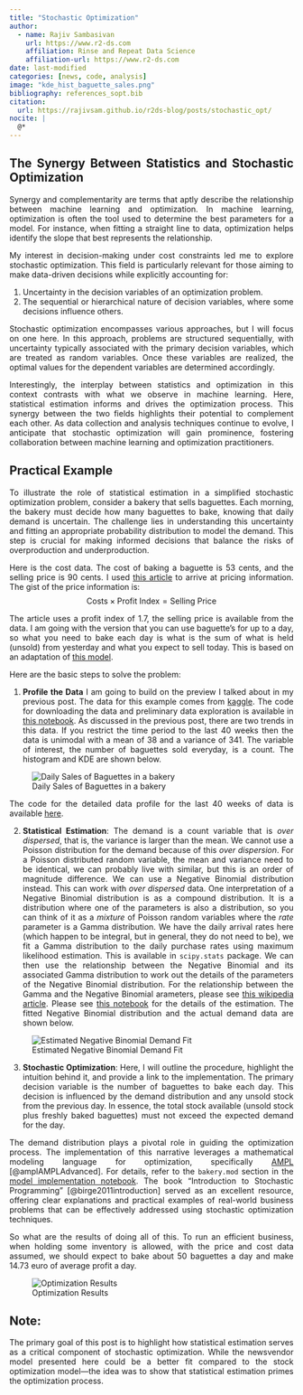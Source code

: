 ```yaml
---
title: "Stochastic Optimization"
author:
  - name: Rajiv Sambasivan 
    url: https://www.r2-ds.com
    affiliation: Rinse and Repeat Data Science
    affiliation-url: https://www.r2-ds.com
date: last-modified
categories: [news, code, analysis]
image: "kde_hist_baguette_sales.png"
bibliography: references_sopt.bib
citation:
  url: https://rajivsam.github.io/r2ds-blog/posts/stochastic_opt/
nocite: |
  @*
---
```


::: {style="text-align: justify"}

# The Synergy Between Statistics and Stochastic Optimization
Synergy and complementarity are terms that aptly describe the relationship between machine learning and optimization. In machine learning, optimization is often the tool used to determine the best parameters for a model. For instance, when fitting a straight line to data, optimization helps identify the slope that best represents the relationship.

My interest in decision-making under cost constraints led me to explore stochastic optimization. This field is particularly relevant for those aiming to make data-driven decisions while explicitly accounting for:

1. Uncertainty in the decision variables of an optimization problem.
2. The sequential or hierarchical nature of decision variables, where some decisions influence others.

Stochastic optimization encompasses various approaches, but I will focus on one here. In this approach, problems are structured sequentially, with uncertainty typically associated with the primary decision variables, which are treated as random variables. Once these variables are realized, the optimal values for the dependent variables are determined accordingly. 

Interestingly, the interplay between statistics and optimization in this context contrasts with what we observe in machine learning. Here, statistical estimation informs and drives the optimization process. This synergy between the two fields highlights their potential to complement each other. As data collection and analysis techniques continue to evolve, I anticipate that stochastic optimization will gain prominence, fostering collaboration between machine learning and optimization practitioners.

## Practical Example
To illustrate the role of statistical estimation in a simplified stochastic optimization problem, consider a bakery that sells baguettes. Each morning, the bakery must decide how many baguettes to bake, knowing that daily demand is uncertain. The challenge lies in understanding this uncertainty and fitting an appropriate probability distribution to model the demand. This step is crucial for making informed decisions that balance the risks of overproduction and underproduction.

Here is the cost data. The cost of baking a baguette is 53 cents, and the selling price is 90 cents. I used [this article](https://www.busbysbakery.com/how-to-price-bread-to-make-profit/) to arrive at pricing information. The gist of the price information is:
$$
\text{Costs} \times \text{Profit Index} = \text{Selling Price}
$$

The article uses a profit index of $1.7$, the selling price is available from the data.
I am going with the version that you can use baguette's for up to a day, so what you need to bake each day is what is the sum of what is held (unsold) from yesterday and what you expect to sell today. This is based on an adaptation of [this model](https://ampl.com/mo-book/notebooks/09/seafood.html).

Here are the basic steps to solve the problem:

1. **Profile the Data**
I am going to build on the preview I talked about in my previous post. The data for this example comes from [kaggle](https://www.kaggle.com/datasets/matthieugimbert/french-bakery-daily-sales). The code for downloading the data and preliminary data exploration is available in [this notebook](../../notebooks/bakery_sales_data.ipynb). As discussed in the previous post, there are two trends in this data. If you restrict the time period to the last $40$ weeks then the data is unimodal with a mean of $38$ and a variance of $341$. The variable of interest, the number of baguettes sold everyday, is a count. The histogram and KDE are shown below.

![Daily Sales of Baguettes in a bakery](kde_hist_baguette_sales.png){fig-align="center"}

The code for the detailed data profile for the last $40$ weeks of data is available [here](../../notebooks/bakery_sales_last_40_weeks.ipynb).

2. **Statistical Estimation**: 
The demand is a count variable that is _over dispersed_, that is, the variance is larger than the mean. We cannot use a Poisson distribution for the demand because of this _over dispersion_. For a Poisson distributed random variable, the mean and variance need to be identical, we can probably live with similar, but this is an order of magnitude difference. We can use a Negative Binomial distribution instead. This can work with _over dispersed_ data. One interpretation of a Negative Binomial distribution is as a compound distribution. It is a distribution where one of the parameters is also a distribution, so you can think of it as a _mixture_ of Poisson random variables where the _rate_ parameter is a Gamma distribution. We have the daily arrival rates here (which happen to be integral, but in general, they do not need to be), we fit a Gamma distribution to the daily purchase rates using maximum likelihood estimation. This is available in `scipy.stats` package. We can then use the relationship between the Negative Binomial and its associated Gamma distribution to work out the details of the parameters of the Negative Binomial distribution. For the relationship between the Gamma and the Negative Binomial arameters, please see [this wikipedia article](https://en.wikipedia.org/wiki/Negative_binomial_distribution#Gamma%E2%80%93Poisson_mixture). Please see [this notebook](../../notebooks/bakery_sales_last_40_weeks.ipynb) for the details of the estimation. The fitted Negative Binomial distribution and the actual demand data are shown below.

![Estimated Negative Binomial Demand Fit](neg_binomial_fit.png){fig-align="center"}

3. **Stochastic Optimization**:
Here, I will outline the procedure, highlight the intuition behind it, and provide a link to the implementation. The primary decision variable is the number of baguettes to bake each day. This decision is influenced by the demand distribution and any unsold stock from the previous day. In essence, the total stock available (unsold stock plus freshly baked baguettes) must not exceed the expected demand for the day.

The demand distribution plays a pivotal role in guiding the optimization process. The implementation of this narrative leverages a mathematical modeling language for optimization, specifically [AMPL](https://ampl.com/) [@amplAMPLAdvanced]. For details, refer to the `bakery.mod` section in the [model implementation notebook](../../notebooks/bakery_stochastic.ipynb). The book "Introduction to Stochastic Programming" [@birge2011introduction] served as an excellent resource, offering clear explanations and practical examples of real-world business problems that can be effectively addressed using stochastic optimization techniques.

So what are the results of doing all of this. To run an efficient business, when holding some inventory is allowed, with the price and cost data assumed, we should expect to bake about $50$ baguettes a day and make $14.73$ euro of average profit a day.

![Optimization Results](opt_results.png){fig-align="center"}

## Note:
The primary goal of this post is to highlight how statistical estimation serves as a critical component of stochastic optimization. While the newsvendor model presented here could be a better fit compared to the stock optimization model—the idea was to show that statistical estimation primes the optimization process. 


 



:::